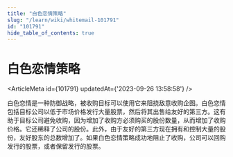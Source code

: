 ```yaml
---
title: "白色恋情策略"
slug: "/learn/wiki/whitemail-101791"
id: "101791"
hide_table_of_contents: true
---
```



# 白色恋情策略

<ArticleMeta id={101791} updatedAt={'2023-09-26 13:58:58'} />
<div className='border-solid border-b border-t-0 my-4 border-[var(--ifm-color-gray-300)]' />

白色恋情是一种防御战略，被收购目标可以使用它来阻挠敌意收购企图。白色恋情包括目标公司以低于市场价格发行大量股票，然后将其出售给友好的第三方。这有助于目标公司避免收购，因为增加了收购方必须购买的股份数量，从而增加了收购价格。它还稀释了公司的股份。此外，由于友好的第三方现在拥有和控制大量的股份，友好股东的总数增加了。如果白色恋情策略成功地阻止了收购，公司可以回购发行的股票，或者保留发行的股票。
